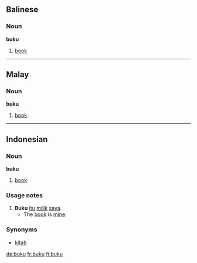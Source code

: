 ==Balinese==
===Noun===
'''buku'''
# [[book]]

----

==Malay==
===Noun===
'''buku'''
# [[book]]

----

==Indonesian==
===Noun===
'''buku'''
# [[book]]
===Usage notes===
# '''Buku''' [[itu]] [[milik]] [[saya]].
#* The [[book]] is [[mine]].
===Synonyms===
* [[kitab]]

[[de:buku]]
[[fr:buku]]
[[fi:buku]]